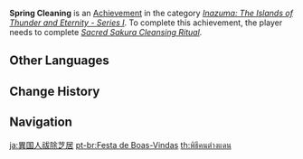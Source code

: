 {{Achievement Infobox
|title        = 
|id           = 80088
|order id     = 8009
|category     = Inazuma: The Islands of Thunder and Eternity - Series I
|description  = Complete the [[Sacred Sakura Cleansing Ritual]].
|requirements = 
|primogems    = 10
|tracking     = 
|topic        = 
}}
'''Spring Cleaning''' is an [[Achievement]] in the category ''[[Inazuma: The Islands of Thunder and Eternity - Series I]]''. To complete this achievement, the player needs to complete ''[[Sacred Sakura Cleansing Ritual]]''.
<!--
==Trivia==

==Video Guides==
{{EVT
|video1   = 
|caption1 = 
}}
-->
==Other Languages==
{{Other Languages
|en      = Spring Cleaning
|zhs     = 异人祓行芝居
|zhs_rm  = Yì Rén Fú Xíng Zhījū
|zht     = 異人祓行芝居
|zht_rm  = Yì Rén Fú Xíng Zhījū
|zh_tl   = 
|ja      = 異邦人祓い芝居
|ja_rm   = Ihoujin Harai Shibai
|ja_tl   = Foreigner Purification Play
|ko      = 외부인 불제 작전
|ko_rm   = Oebuin Bulje Jakjeon
|ko_tl   = Foreigner Purification Operation
|es      = Ceremonia de bienvenida
|es_tl   = Welcome Ceremony
|fr      = Nettoyage de printemps
|fr_tl   = Spring Cleaning
|ru      = Торжественная встреча
|ru_tl   = Grand Meeting
|th      = พิธีคนต่างแดน
|th_rm   = 
|th_tl   = 
|vi      = Buổi Tiệc Ngoại Quốc
|vi_tl   = 
|de      = Willkommensfeier
|de_tl   = Welcome Party
|id      = Pemurnian Musim Semi
|id_tl   = Spring Purification
|pt      = Festa de Boas-Vindas
|pt_tl   = 
|tr      = Bahar Temizliği
|tr_tl   = 
|it      = Pulizie primaverili
|it_tl   = 
}}

==Change History==
{{Change History|2.0}}
<!--
==References==
{{Reflist}}
-->
==Navigation==
{{Achievement Navbox|Inazuma: The Islands of Thunder and Eternity - Series I}}

[[ja:異国人祓除芝居]]
[[pt-br:Festa de Boas-Vindas]]
[[th:พิธีคนต่างแดน]]